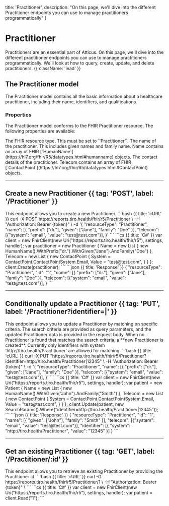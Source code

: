   title: 'Practitioner',
  description: "On this page, we'll dive into the different Practitioner endpoints you can use to manage practitioners programmatically"
}

# Practitioner

Practitioners are an essential part of Atticus. On this page, we'll dive into the different practitioner endpoints you can use to manage practitioners programmatically. We'll look at how to query, create, update, and delete practitioners. {{ className: 'lead' }}

## The Practitioner model

The Practitioner model contains all the basic information about a healthcare practitioner, including their name, identifiers, and qualifications.

### Properties

The Practitioner model conforms to the FHIR Practitioner resource. The following properties are available:

<Properties>
  <Property name="resourceType" type="'Practitioner'" required>
      The FHIR resource type. This must be set to `'Practitioner'`.
  </Property>
  <Property name="name" type="HumanName[]" href='https://hl7.org/fhir/R5/practitioner-definitions.html#Practitioner.name'>
      The name of the practitioner. This includes given names and family name. Name contains an array of FHIR [`HumanName`](https://hl7.org/fhir/R5/datatypes.html#humanname) objects.
  </Property>
  <Property name="name" type="ContactPoint[]" href='https://hl7.org/fhir/R5/practitioner-definitions.html#Practitioner.telecom'>
      The contact details of the practitioner. Telecom contains an array of FHIR [`ContactPoint`](https://hl7.org/fhir/R5/datatypes.html#ContactPoint) objects.
  </Property>
</Properties>

---

## Create a new Practitioner {{ tag: 'POST', label: '/Practitioner' }}

<Row>
  <Col>
    This endpoint allows you to create a new Practitioner.
  </Col>
  <Col sticky>
    <CodeGroup title="Request" tag="POST" label="/Practitioner">
    ```bash {{ title: 'cURL' }}
    curl -X POST https://reports.tiro.health/fhir/r5/Practitioner \
      -H "Authorization: Bearer {token}" \
      -d '{
        "resourceType": "Practitioner",
        "name": [{
          "prefix": ["dr."],
          "given": ["Jane"],
          "family": "Doe"
        }],
        "telecom": [{"system": "email", "value": "test@test.com"}],
      }'
    ```
    ```cs {{ title: 'C#' }}
    var client = new FhirClient(new Uri("https://reports.tiro.health/fhir/r5"), settings, handler);
    var practitioner = new Practitioner
    {
      Name = new List<HumanName>
      {
        new HumanName().WithPrefix("dr.").WithGiven("Jane").AndFamily("Doe")
      },
      Telecom = new List<ContactPoint>
      {
          new ContactPoint
          {
              System = ContactPoint.ContactPointSystem.Email,
              Value = "test@test.com",
          }
      }  
    };
    client.Create(practitioner);
    ```
    </CodeGroup>
    ```json {{ title: 'Response' }}
    {
      "resourceType": "Practitioner",
      "id": "1",
      "name": [{
        "prefix": ["dr."],
        "given": ["Jane"],
        "family": "Doe"
      }],
      "telecom": [{"system": "email", "value": "test@test.com"}],
    }
    ```
  </Col>
</Row>

---

## Conditionally update a Practitioner {{ tag: 'PUT', label: '/Practitioner?identifier=<system>|<value>' }}
<Row>
  <Col>
    This endpoint allows you to update a Practitioner by matching on specific criteria. The search criteria are provided as query parameters, and the updated Practitioner data is provided in the request body.
    When no Practitioner is found that matches the search criteria, a **new Practitioner is created**. Currently only identifiers with system 'http://tiro.health/Practitioner' are allowed for matching.
  </Col>
  <Col sticky>
    <CodeGroup title="Request" tag="PUT" label="/Practitioner?identifier=http://tiro.health/Practitioner|12345">
    ```bash {{ title: 'cURL' }}
    curl -X PUT "https://reports.tiro.health/fhir/r5/Practitioner?identifier=http://tiro.health/Practitioner|12345" \
      -H "Authorization: Bearer {token}" \
      -d '{
        "resourceType": "Practitioner",
        "name": [{
          "prefix": ["dr."],
          "given": ["Jane"],
          "family": "Doe"
        }],
        "telecom": [{"system": "email", "value": "test@test.com"}],
      }'
    ```
    ```cs {{ title: 'C#' }}
    var client = new FhirClient(new Uri("https://reports.tiro.health/fhir/r5"), settings, handler);
    var patient = new Patient
    {
      Name = new List<HumanName>
      {
        new HumanName().WithGiven("John").AndFamily("Smith")
      },
      Telecom = new List<ContactPoint>
      {
          new ContactPoint
          {
              System = ContactPoint.ContactPointSystem.Email,
              Value = "test@test.com",
          }
      }     
    };
    client.Update(patient, new SearchParams().Where("identifier=http://tiro.health/Practitioner|12345"));
    ```
    </CodeGroup>
    ```json {{ title: 'Response' }}
    {
      "resourceType": "Practitioner",
      "id": "1",
      "name": [{
        "given": ["John"],
        "family": "Smith"
      }],
      "telecom": [{"system": "email", "value": "test@test.com"}],
      "identifier": [{
        "system": "http://tiro.health/Practitioner",
        "value": "12345"
      }]
    }
    ```
  </Col>
</Row>

---

## Get an existing Practitioner {{ tag: 'GET', label: '/Practitioner/:id' }}

<Row>
  <Col>
    This endpoint allows you to retrieve an existing Practitioner by providing the Practitioner id.
  </Col>
  <Col sticky>
    <CodeGroup title="Request" tag="GET" label="/Practitioner/1">
    ```bash {{ title: 'cURL' }}
    curl -G https://reports.tiro.health/fhir/r5/Practitioner/1 \
      -H "Authorization: Bearer {token}" \
    ```
    ```cs {{ title: 'C#' }}
    var client = new FhirClient(new Uri("https://reports.tiro.health/fhir/r5"), settings, handler);
    var patient = client.Read<Practitioner>("1");
    ```
    </CodeGroup>
  </Col>
</Row>

